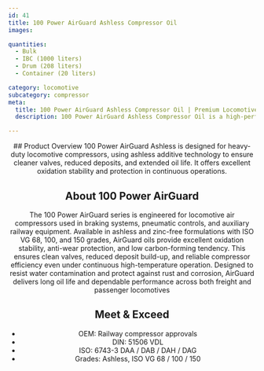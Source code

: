 ```yaml
---
id: 41
title: 100 Power AirGuard Ashless Compressor Oil
images:

quantities:
  - Bulk
  - IBC (1000 liters)
  - Drum (208 liters)
  - Container (20 liters)

category: locomotive
subcategory: compressor
meta:
  title: 100 Power AirGuard Ashless Compressor Oil | Premium Locomotive Compressor Oil
  description: 100 Power AirGuard Ashless Compressor Oil is a high-performance lubricant for heavy-duty locomotive compressors. Featuring ashless additive technology, it reduces deposits, keeps valves clean, and extends oil life. Offers excellent oxidation stability and protection in continuous operations. Meets OEM railway approvals, DIN 51506 VDL, and ISO 6743-3 standards. Available in ISO VG 68 / 100 / 150 grades.

---
```


<Header>
  ## Product Overview
 100 Power AirGuard Ashless is designed for heavy-duty locomotive
compressors, using ashless additive technology to ensure cleaner
valves, reduced deposits, and extended oil life. It offers excellent
oxidation stability and protection in continuous operations.

## About 100 Power AirGuard
The 100 Power AirGuard series is engineered for locomotive air compressors used in braking
systems, pneumatic controls, and auxiliary railway equipment. Available in ashless and zinc-free
formulations with ISO VG 68, 100, and 150 grades, AirGuard oils provide excellent oxidation stability,
anti-wear protection, and low carbon-forming tendency. This ensures clean valves, reduced
deposit build-up, and reliable compressor efficiency even under continuous high-temperature
operation. Designed to resist water contamination and protect against rust and corrosion,
AirGuard delivers long oil life and dependable performance across both freight and passenger
locomotives

  ## Meet & Exceed
  - OEM: Railway compressor approvals
  - DIN: 51506 VDL
  - ISO: 6743-3 DAA / DAB / DAH / DAG
  - Grades: Ashless, ISO VG 68 / 100 / 150

</Header>
